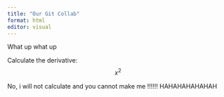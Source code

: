 ```yaml
---
title: "Our Git Collab"
format: html
editor: visual
---
```


What up what up

Calculate the derivative: $$x^2$$

No, i will not calculate and you cannot make me !!!!!! HAHAHAHAHAHAH
